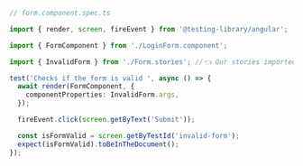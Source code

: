 ```ts
// form.component.spec.ts

import { render, screen, fireEvent } from '@testing-library/angular';

import { FormComponent } from './LoginForm.component';

import { InvalidForm } from './Form.stories'; //👈 Our stories imported here.

test('Checks if the form is valid ', async () => {
  await render(FormComponent, {
    componentProperties: InvalidForm.args,
  });

  fireEvent.click(screen.getByText('Submit'));

  const isFormValid = screen.getByTestId('invalid-form');
  expect(isFormValid).toBeInTheDocument();
});
```
